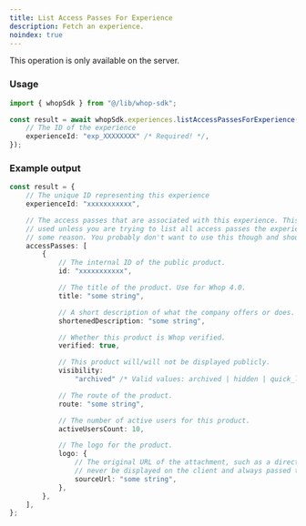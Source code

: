 ```yaml
---
title: List Access Passes For Experience
description: Fetch an experience.
noindex: true
---
```

<Note>This operation is only available on the server.</Note>
### Usage

```typescript
import { whopSdk } from "@/lib/whop-sdk";

const result = await whopSdk.experiences.listAccessPassesForExperience({
	// The ID of the experience
	experienceId: "exp_XXXXXXXX" /* Required! */,
});

```

### Example output

```typescript
const result = {
	// The unique ID representing this experience
	experienceId: "xxxxxxxxxxx",

	// The access passes that are associated with this experience. This should not be
	// used unless you are trying to list all access passes the experience has, for
	// some reason. You probably don't want to use this though and should be using accessPass.
	accessPasses: [
		{
			// The internal ID of the public product.
			id: "xxxxxxxxxxx",

			// The title of the product. Use for Whop 4.0.
			title: "some string",

			// A short description of what the company offers or does.
			shortenedDescription: "some string",

			// Whether this product is Whop verified.
			verified: true,

			// This product will/will not be displayed publicly.
			visibility:
				"archived" /* Valid values: archived | hidden | quick_link | visible */,

			// The route of the product.
			route: "some string",

			// The number of active users for this product.
			activeUsersCount: 10,

			// The logo for the product.
			logo: {
				// The original URL of the attachment, such as a direct link to S3. This should
				// never be displayed on the client and always passed to an Imgproxy transformer.
				sourceUrl: "some string",
			},
		},
	],
};

```
